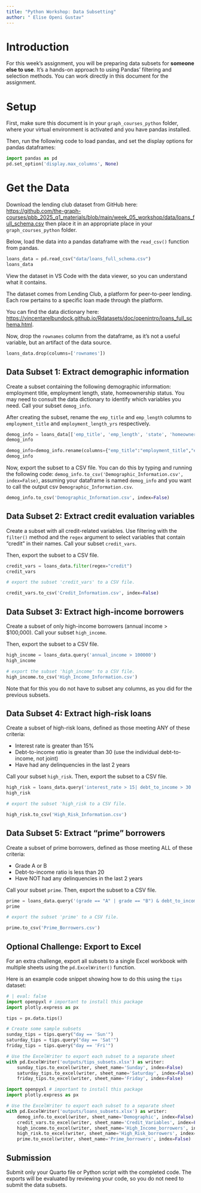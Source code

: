 ```yaml
---
title: "Python Workshop: Data Subsetting"
author: " Elise Openi Gustav"
---
```


# Introduction

For this week's assignment, you will be preparing data subsets for **someone else to use**. It's a hands-on approach to using Pandas' filtering and selection methods. You can work directly in this document for the assignment.

# Setup

First, make sure this document is in your `graph_courses_python` folder, where your virtual environment is activated and you have pandas installed.

Then, run the following code to load pandas, and set the display options for pandas dataframes:

```python
import pandas as pd
pd.set_option('display.max_columns', None)
```

# Get the Data

Download the lending club dataset from GitHub here: [https://github.com/the-graph-courses/pbb_2025_q1_materials/blob/main/week_05_workshop/data/loans_full_schema.csv](https://github.com/the-graph-courses/pbb_2025_q1_materials/blob/main/week_05_workshop/data/loans_full_schema.csv) then place it in an appropriate place in your `graph_courses_python` folder.

Below, load the data into a pandas dataframe with the `read_csv()` function from pandas.

```python
loans_data = pd.read_csv("data/loans_full_schema.csv")
loans_data
```

View the dataset in VS Code with the data viewer, so you can understand what it contains.

The dataset comes from Lending Club, a platform for peer-to-peer lending. Each row pertains to a specific loan made through the platform.

You can find the data dictionary here: [https://vincentarelbundock.github.io/Rdatasets/doc/openintro/loans_full_schema.html](https://vincentarelbundock.github.io/Rdatasets/doc/openintro/loans_full_schema.html).

Now, drop the `rownames` column from the dataframe, as it's not a useful variable, but an artifact of the data source.

```python
loans_data.drop(columns=['rownames'])
```

## Data Subset 1: Extract demographic information

Create a subset containing the following demographic information: employment title, employment length, state, homeownership status. You may need to consult the data dictionary to identify which variables you need. Call your subset `demog_info`.

After creating the subset, rename the `emp_title` and `emp_length` columns to `employment_title` and `employment_length_yrs` respectively.

```python
demog_info = loans_data[['emp_title', 'emp_length', 'state', 'homeownership']]
demog_info

demog_info=demog_info.rename(columns={"emp_title":"employment_title","emp_length":"employment_length_yrs"})
demog_info
```

Now, export the subset to a CSV file. You can do this by typing and running the following code: `demog_info.to_csv('Demographic_Information.csv', index=False)`, assuming your dataframe is named `demog_info` and you want to call the output csv `Demographic_Information.csv`.

```python

demog_info.to_csv('Demographic_Information.csv', index=False)

```

## Data Subset 2: Extract credit evaluation variables

Create a subset with all credit-related variables. Use filtering with the `filter()` method and the `regex` argument to select variables that contain "credit" in their names. Call your subset `credit_vars`.

Then, export the subset to a CSV file.

```python

credit_vars = loans_data.filter(regex="credit")
credit_vars
```

```python
# export the subset 'credit_vars' to a CSV file.

credit_vars.to_csv('Credit_Information.csv', index=False)
```
## Data Subset 3: Extract high-income borrowers

Create a subset of only high-income borrowers (annual income > $100,000). Call your subset `high_income`.

Then, export the subset to a CSV file.

```python
high_income = loans_data.query('annual_income > 100000')
high_income
```

```python
# export the subset 'high_income' to a CSV file.
high_income.to_csv('High_Income_Information.csv')
```
Note that for this you do not have to subset any columns, as you did for the previous subsets.

## Data Subset 4: Extract high-risk loans 

Create a subset of high-risk loans, defined as those meeting ANY of these criteria:

- Interest rate is greater than 15%
- Debt-to-income ratio is greater than 30 (use the individual debt-to-income, not joint)
- Have had any delinquencies in the last 2 years

Call your subset `high_risk`. Then, export the subset to a CSV file.

```python
high_risk = loans_data.query('interest_rate > 15| debt_to_income > 30 | delinq_2y < 2')
high_risk
```

```python
# export the subset 'high_risk to a CSV file.

high_risk.to_csv('High_Risk_Information.csv')
```
## Data Subset 5: Extract "prime" borrowers

Create a subset of prime borrowers, defined as those meeting ALL of these criteria:

- Grade A or B
- Debt-to-income ratio is less than 20
- Have NOT had any delinquencies in the last 2 years

Call your subset `prime`. Then, export the subset to a CSV file.

```python
prime = loans_data.query('(grade == "A" | grade == "B") & debt_to_income < 20 & delinq_2y > 2')
prime
```

```python

# export the subset 'prime' to a CSV file.

prime.to_csv('Prime_Borrowers.csv')
```
## Optional Challenge: Export to Excel

For an extra challenge, export all subsets to a single Excel workbook with multiple sheets using the `pd.ExcelWriter()` function.

Here is an example code snippet showing how to do this using the `tips` dataset:

```python
# | eval: false
import openpyxl # important to install this package
import plotly.express as px

tips = px.data.tips()

# Create some sample subsets
sunday_tips = tips.query("day == 'Sun'")
saturday_tips = tips.query("day == 'Sat'") 
friday_tips = tips.query("day == 'Fri'")

# Use the ExcelWriter to export each subset to a separate sheet
with pd.ExcelWriter('outputs/tips_subsets.xlsx') as writer:
    sunday_tips.to_excel(writer, sheet_name='Sunday', index=False)
    saturday_tips.to_excel(writer, sheet_name='Saturday', index=False)
    friday_tips.to_excel(writer, sheet_name='Friday', index=False)
```

```python
import openpyxl # important to install this package
import plotly.express as px

# Use the ExcelWriter to export each subset to a separate sheet
with pd.ExcelWriter('outputs/loans_subsets.xlsx') as writer:
    demog_info.to_excel(writer, sheet_name='Demographic', index=False)
    credit_vars.to_excel(writer, sheet_name='Credit_Variables', index=False)
    high_income.to_excel(writer, sheet_name='High_Income_borrowers', index=False)
    high_risk.to_excel(writer, sheet_name='High_Risk_borrowers', index=False)
    prime.to_excel(writer, sheet_name='Prime_borrowers', index=False)

```

## Submission

Submit only your Quarto file or Python script with the completed code. The exports will be evaluated by reviewing your code, so you do not need to submit the data subsets.